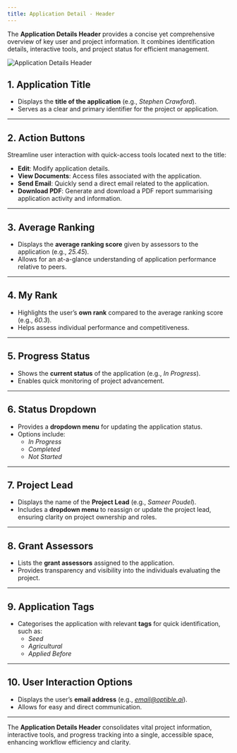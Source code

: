 ```yaml
---
title: Application Detail - Header
---
```


The **Application Details Header** provides a concise yet comprehensive overview of key user and project information. It combines identification details, interactive tools, and project status for efficient management.

![Application Details Header](/images/guides/application/header.png)

## **1. Application Title**
- Displays the **title of the application** (e.g., *Stephen Crawford*).
- Serves as a clear and primary identifier for the project or application.

---

## **2. Action Buttons**
Streamline user interaction with quick-access tools located next to the title:

- **Edit**: Modify application details.
- **View Documents**: Access files associated with the application.
- **Send Email**: Quickly send a direct email related to the application.
- **Download PDF**: Generate and download a PDF report summarising application activity and information.

---

## **3. Average Ranking**
- Displays the **average ranking score** given by assessors to the application (e.g., *25.45*).
- Allows for an at-a-glance understanding of application performance relative to peers.

---

## **4. My Rank**
- Highlights the user’s **own rank** compared to the average ranking score (e.g., *60.3*).
- Helps assess individual performance and competitiveness.

---

## **5. Progress Status**
- Shows the **current status** of the application (e.g., *In Progress*).
- Enables quick monitoring of project advancement.

---

## **6. Status Dropdown**
- Provides a **dropdown menu** for updating the application status.
- Options include:
   - *In Progress*
   - *Completed*
   - *Not Started*

---

## **7. Project Lead**
- Displays the name of the **Project Lead** (e.g., *Sameer Poudel*).
- Includes a **dropdown menu** to reassign or update the project lead, ensuring clarity on project ownership and roles.

---

## **8. Grant Assessors**
- Lists the **grant assessors** assigned to the application.
- Provides transparency and visibility into the individuals evaluating the project.

---

## **9. Application Tags**
- Categorises the application with relevant **tags** for quick identification, such as:
   - *Seed*
   - *Agricultural*
   - *Applied Before*

---

## **10. User Interaction Options**
- Displays the user’s **email address** (e.g., *email@optible.ai*).
- Allows for easy and direct communication.

---

The **Application Details Header** consolidates vital project information, interactive tools, and progress tracking into a single, accessible space, enhancing workflow efficiency and clarity.
